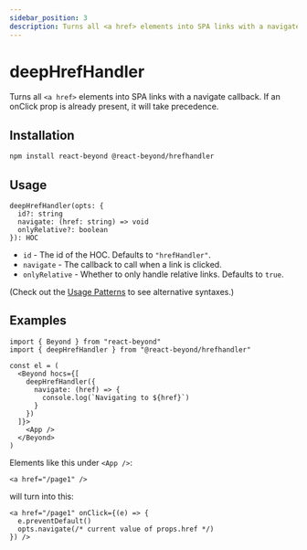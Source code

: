 ```yaml
---
sidebar_position: 3
description: Turns all <a href> elements into SPA links with a navigate callback.
---
```


# deepHrefHandler

Turns all `<a href>` elements into SPA links with a navigate callback. If an onClick prop is already present, it will take precedence.

## Installation

```bash
npm install react-beyond @react-beyond/hrefhandler
```

## Usage

```
deepHrefHandler(opts: {
  id?: string
  navigate: (href: string) => void
  onlyRelative?: boolean
}): HOC
```

- `id` - The id of the HOC. Defaults to `"hrefHandler"`.
- `navigate` - The callback to call when a link is clicked.
- `onlyRelative` - Whether to only handle relative links. Defaults to `true`.

(Check out the [Usage Patterns](/docs/guide/usage-patterns) to see alternative syntaxes.)

## Examples

```tsx
import { Beyond } from "react-beyond"
import { deepHrefHandler } from "@react-beyond/hrefhandler"

const el = (
  <Beyond hocs={[
    deepHrefHandler({
      navigate: (href) => {
        console.log(`Navigating to ${href}`)
      }
    })
  ]}>
    <App />
  </Beyond>
)
```

Elements like this under `<App />`:

```tsx
<a href="/page1" />
```

will turn into this:

```tsx
<a href="/page1" onClick={(e) => {
  e.preventDefault()
  opts.navigate(/* current value of props.href */)
}) />
```
